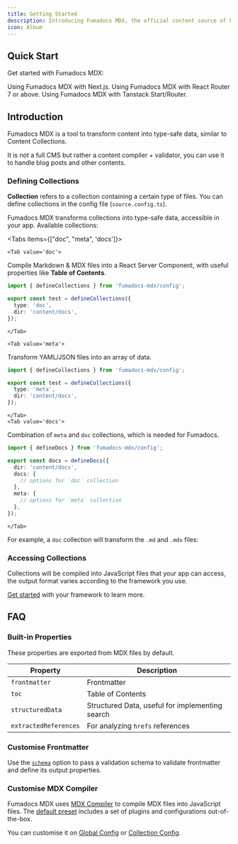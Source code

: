 ```yaml
---
title: Getting Started
description: Introducing Fumadocs MDX, the official content source of Fumadocs.
icon: Album
---
```


## Quick Start

Get started with Fumadocs MDX:

<Cards>
  <Card title="Next.js" href="/docs/mdx/next">
    Using Fumadocs MDX with Next.js.
  </Card>
  <Card title="React Router" href="/docs/mdx/vite/react-router">
    Using Fumadocs MDX with React Router 7 or above.
  </Card>
  <Card title="Tanstack Start" href="/docs/mdx/vite/tanstack">
    Using Fumadocs MDX with Tanstack Start/Router.
  </Card>
</Cards>

## Introduction

Fumadocs MDX is a tool to transform content into type-safe data, similar to Content Collections.

It is not a full CMS but rather a content compiler + validator, you can use it to handle blog posts and other contents.

### Defining Collections

**Collection** refers to a collection containing a certain type of files. You can define collections in the config file (`source.config.ts`).

Fumadocs MDX transforms collections into type-safe data, accessible in your app. Available collections:

<Tabs items={["doc", "meta", 'docs']}>

    <Tab value='doc'>

Compile Markdown & MDX files into a React Server Component, with useful properties like **Table of Contents**.

```ts title="source.config.ts"
import { defineCollections } from 'fumadocs-mdx/config';

export const test = defineCollections({
  type: 'doc',
  dir: 'content/docs',
});
```

    </Tab>

    <Tab value='meta'>

Transform YAML/JSON files into an array of data.

```ts title="source.config.ts"
import { defineCollections } from 'fumadocs-mdx/config';

export const test = defineCollections({
  type: 'meta',
  dir: 'content/docs',
});
```

    </Tab>
    <Tab value='docs'>

Combination of `meta` and `doc` collections, which is needed for Fumadocs.

```ts title="source.config.ts"
import { defineDocs } from 'fumadocs-mdx/config';

export const docs = defineDocs({
  dir: 'content/docs',
  docs: {
    // options for `doc` collection
  },
  meta: {
    // options for `meta` collection
  },
});
```

    </Tab>

</Tabs>

For example, a `doc` collection will transform the `.md` and `.mdx` files:

<Files>
  <Folder name="folder" defaultOpen>
    <File name="ui.md" />
  </Folder>
  <File name="hello.md" />
  <File name="index.mdx" />
  <File
    name="meta.json"
    className="opacity-50 cursor-not-allowed"
    aria-disabled
  />
</Files>

### Accessing Collections

Collections will be compiled into JavaScript files that your app can access, the output format varies according to the framework you use.

[Get started](#quickstart) with your framework to learn more.

## FAQ

### Built-in Properties

These properties are exported from MDX files by default.

| Property              | Description                                     |
| --------------------- | ----------------------------------------------- |
| `frontmatter`         | Frontmatter                                     |
| `toc`                 | Table of Contents                               |
| `structuredData`      | Structured Data, useful for implementing search |
| `extractedReferences` | For analyzing `hrefs` references                |

### Customise Frontmatter

Use the [`schema`](/docs/mdx/collections#schema-1) option to pass a validation schema to validate frontmatter and define its output properties.

### Customise MDX Compiler

Fumadocs MDX uses [MDX Compiler](https://mdxjs.com/packages/mdx) to compile MDX files into JavaScript files.
The [default preset](/docs/mdx/mdx) includes a set of plugins and configurations out-of-the-box.

You can customise it on [Global Config](/docs/mdx/global#mdx-options) or [Collection Config](/docs/mdx/collections#mdxoptions).
